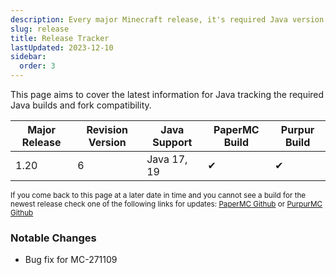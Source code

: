 ```yaml
---
description: Every major Minecraft release, it's required Java version and noticable changes.
slug: release
title: Release Tracker
lastUpdated: 2023-12-10
sidebar:
  order: 3
---
```


This page aims to cover the latest information for Java tracking the required Java builds and fork compatibility.

| Major Release | Revision Version | Java Support         | PaperMC Build | Purpur Build |
| ------------- | ---------------- | -------------------- | ------------- | ------------ |
| 1.20          | 6                | Java 17, 19          | ✔             | ✔            |

<small>If you come back to this page at a later date in time and you cannot see a build for the newest release check one of the following links for updates: <a href="https://link.setup.md/papergithub">PaperMC Github</a> or <a href="https://link.setup.md/purpurgithub">PurpurMC Github</a></small>

### Notable Changes

<ul class="pl-5 list-disc">
  <li>Bug fix for MC-271109</li>
</ul>

